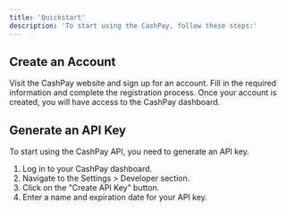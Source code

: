 ```yaml
---
title: 'Quickstart'
description: 'To start using the CashPay, follow these steps:'
---
```


## Create an Account

Visit the CashPay website and sign up for an account. Fill in the required information and complete the registration process. Once your account is created, you will have access to the CashPay dashboard.

## Generate an API Key

To start using the CashPay API, you need to generate an API key.

1. Log in to your CashPay dashboard.
2. Navigate to the Settings > Developer section.
3. Click on the "Create API Key" button.
4. Enter a name and expiration date for your API key.
